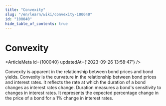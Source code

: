 ```yaml
---
title: "Convexity"
slug: "/en/learn/wiki/convexity-100040"
id: "100040"
hide_table_of_contents: true
---
```



# Convexity

<ArticleMeta id={100040} updatedAt={'2023-09-26 13:58:47'} />
<div className='border-solid border-b border-t-0 my-4 border-[var(--ifm-color-gray-300)]' />

Convexity is apparent in the relationship between bond prices and bond yields. Convexity is the curvature in the relationship between bond prices and interest rates. It reflects the rate at which the duration of a bond changes as interest rates change. Duration measures a bond's sensitivity to changes in interest rates. It represents the expected percentage change in the price of a bond for a 1% change in interest rates.
